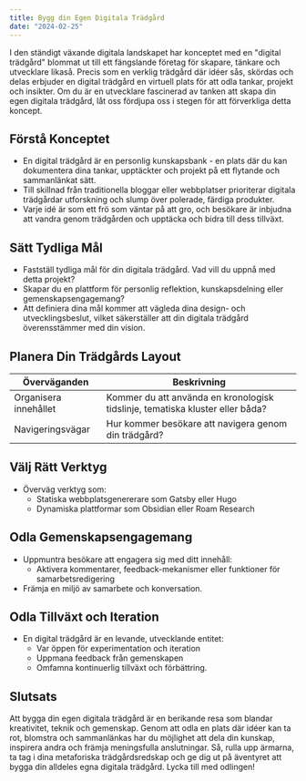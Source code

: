```yaml
---
title: Bygg din Egen Digitala Trädgård
date: "2024-02-25"
---
```


I den ständigt växande digitala landskapet har konceptet med en "digital trädgård" blommat ut till ett fängslande företag för skapare, tänkare och utvecklare likaså. Precis som en verklig trädgård där idéer sås, skördas och delas erbjuder en digital trädgård en virtuell plats för att odla tankar, projekt och insikter. Om du är en utvecklare fascinerad av tanken att skapa din egen digitala trädgård, låt oss fördjupa oss i stegen för att förverkliga detta koncept.

## Förstå Konceptet

- En digital trädgård är en personlig kunskapsbank - en plats där du kan dokumentera dina tankar, upptäckter och projekt på ett flytande och sammanlänkat sätt.
- Till skillnad från traditionella bloggar eller webbplatser prioriterar digitala trädgårdar utforskning och slump över polerade, färdiga produkter.
- Varje idé är som ett frö som väntar på att gro, och besökare är inbjudna att vandra genom trädgården och upptäcka och bidra till dess tillväxt.

## Sätt Tydliga Mål

- Fastställ tydliga mål för din digitala trädgård. Vad vill du uppnå med detta projekt?
- Skapar du en plattform för personlig reflektion, kunskapsdelning eller gemenskapsengagemang?
- Att definiera dina mål kommer att vägleda dina design- och utvecklingsbeslut, vilket säkerställer att din digitala trädgård överensstämmer med din vision.

## Planera Din Trädgårds Layout

| Överväganden          | Beskrivning                                                                   |
| --------------------- | ----------------------------------------------------------------------------- |
| Organisera innehållet | Kommer du att använda en kronologisk tidslinje, tematiska kluster eller båda? |
| Navigeringsvägar      | Hur kommer besökare att navigera genom din trädgård?                          |

## Välj Rätt Verktyg

- Överväg verktyg som:
  - Statiska webbplatsgenererare som Gatsby eller Hugo
  - Dynamiska plattformar som Obsidian eller Roam Research

## Odla Gemenskapsengagemang

- Uppmuntra besökare att engagera sig med ditt innehåll:
  - Aktivera kommentarer, feedback-mekanismer eller funktioner för samarbetsredigering
- Främja en miljö av samarbete och konversation.

## Odla Tillväxt och Iteration

- En digital trädgård är en levande, utvecklande entitet:
  - Var öppen för experimentation och iteration
  - Uppmana feedback från gemenskapen
  - Omfamna kontinuerlig tillväxt och förbättring.

## Slutsats

Att bygga din egen digitala trädgård är en berikande resa som blandar kreativitet, teknik och gemenskap. Genom att odla en plats där idéer kan ta rot, blomstra och sammanlänkas har du möjlighet att dela din kunskap, inspirera andra och främja meningsfulla anslutningar. Så, rulla upp ärmarna, ta tag i dina metaforiska trädgårdsredskap och ge dig ut på äventyret att bygga din alldeles egna digitala trädgård. Lycka till med odlingen!
